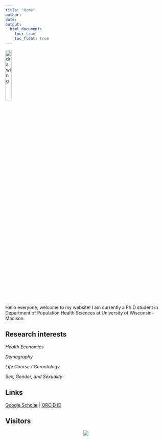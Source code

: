 ```yaml
---
title: "Home"
author: 
date: 
output: 
  html_document:
    toc: true
    toc_float: true
---
```


<div align="center">
<img src="https://raw.githubusercontent.com/Pixaoxiuxia/blog-figs/main/picgo/202302192256658.jpg" alt="drawing" width="20%" />
</div>

Hello everyone, welcome to my website! I am currently a Ph.D student in Department of Population Health Sciences at University of Wisconsin-Madison.

## Research interests

*Health Economics*

*Demography*

*Life Course / Gerontology*

*Sex, Gender, and Sexuality*

## Links
[Google Scholar](https://scholar.google.com/citations?view_op=list_works&hl=zh-CN&hl=zh-CN&user=ALw8qQoAAAAJ) | [ORCID ID](https://orcid.org/my-orcid?orcid=0000-0003-0074-6083)

## Visitors

<div align="center">
<a href="http://www.clustrmaps.com/map/Xiyuanhu.com" title="Visit tracker for Xiyuanhu.com"><img src="//www.clustrmaps.com/map_v2.png?d=JeS4VgmGgLKDlUfIVNRKHjKDibLLvggRaAMWx15_ZLw" /></a>
